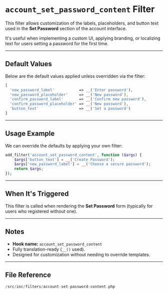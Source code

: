 # `account_set_password_content` Filter

This filter allows customization of the labels, placeholders, and button text used in the **Set Password** section of the account interface.

It's useful when implementing a custom UI, applying branding, or localizing text for users setting a password for the first time.

---

## Default Values

Below are the default values applied unless overridden via the filter:

```php
[
  'new_password_label'           => __('Enter password'),
  'new_password_placeholder'     => __('New password'),
  'confirm_password_label'       => __('Confirm new password'),
  'confirm_password_placeholder' => __('New password'),
  'button_text'                  => __('Set a password')
]
```

---

## Usage Example

We can override the defaults by applying your own filter:

```php
add_filter('account_set_password_content', function ($args) {
    $args['button_text'] = __('Create Password');
    $args['new_password_label'] = __('Choose a secure password');
    return $args;
});
```

---

## When It's Triggered

This filter is called when rendering the **Set Password** form (typically for users who registered without one).

---

## Notes

-   **Hook name:** `account_set_password_content`
-   Fully translation-ready (`__()` used).
-   Designed for customization without needing to override templates.

---

## File Reference

```php
/src/inc/filters/account-set-password-content.php
```
